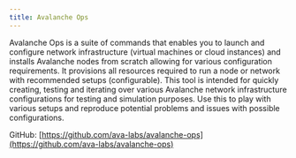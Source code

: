 ```yaml
---
title: Avalanche Ops
---
```

Avalanche Ops is a suite of commands that enables you to launch and configure network infrastructure (virtual machines or cloud instances) and installs Avalanche nodes from scratch allowing for various configuration requirements. It provisions all resources required to run a node or network with recommended setups (configurable). This tool is intended for quickly creating, testing and iterating over various Avalanche network infrastructure configurations for testing and simulation purposes. Use this to play with various setups and reproduce potential problems and issues with possible configurations.

GitHub: [https://github.com/ava-labs/avalanche-ops](https://github.com/ava-labs/avalanche-ops)

